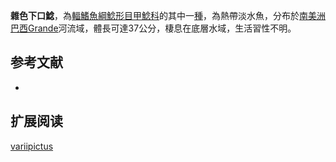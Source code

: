 {{Speciesbox
| name = 雜色下口鯰
| image = 
| image_width = 250px
| image_caption = 
| status = NE
| status_system = IUCN3.1
| genus = Hypostomus
| species = variipictus
| authority = [[Ihering|Ihering]], 1911
| synonyms = *''Plecostomus variipictus'',Ihering, 1911
}}

'''雜色下口鯰'''，為[[輻鰭魚綱|輻鰭魚綱]][[鯰形目|鯰形目]][[甲鯰科|甲鯰科]]的其中一[[種|種]]，為熱帶淡水魚，分布於[[南美洲|南美洲]][[巴西|巴西]]Grande河流域，體長可達37公分，棲息在底層水域，生活習性不明。
==参考文献==
*{{FishBase_species|genus=Hypostomus|species=variipictus|year=2015|month=1}}

== 扩展阅读 ==
{{refbegin}}
{{wikispecies-inline|Hypostomus variipictus|雜色下口鯰}}
{{refend}}
{{Taxonbar|from=Q5545231}}

[[Category:下口鯰屬|variipictus]]